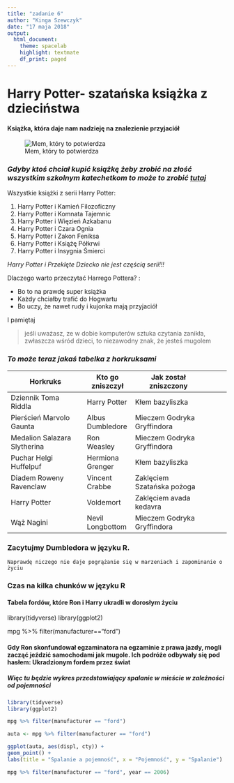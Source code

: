```yaml
---
title: "zadanie 6"
author: "Kinga Szewczyk"
date: "17 maja 2018"
output:
  html_document:
    theme: spacelab
    highlight: textmate
    df_print: paged
---
```


# **Harry Potter- szatańska książka z dzieciństwa**


#### Książka, która daje nam nadzieję na znalezienie przyjaciół

![Mem, który to potwierdza](harry.jpg)

### *Gdyby ktoś chciał kupić książkę żeby zrobić na złość wszystkim szkolnym katechetkom to może to zrobić [tutaj](https://merlin.pl/pakiet-harry-potter-tomy-1-7-jk-rowling/7321885/?gclid=Cj0KCQjw0PTXBRCGARIsAKNYfG1S2xcON1cMzCm-kuSq8ucbEB0xAKTS4ROP2ixeysokDUifZy7SUQMaAsXjEALw_wcB&gclsrc=aw.ds)*

Wszystkie książki z serii Harry Potter:

1. Harry Potter i Kamień Filozoficzny
2. Harry Potter i Komnata Tajemnic
3. Harry Potter i Więzień Azkabanu
4. Harry Potter i Czara Ognia
4. Harry Potter i Zakon Feniksa
5. Harry Potter i Książę Półkrwi
7. Harry Potter i Insygnia Śmierci

*Harry Potter i Przeklęte Dziecko nie jest częścią serii!!!*

Dlaczego warto przeczytać Harrego Pottera? :

- Bo to na prawdę super książka
- Każdy chciałby trafić do Hogwartu
- Bo uczy, że nawet rudy i kujonka mają przyjaciół

I pamiętaj 

> jeśli uważasz, ze w dobie komputerów sztuka czytania zanikła, zwłaszcza wśród dzieci, to niezawodny znak, że jesteś mugolem

### *To może teraz jakaś tabelka z horkruksami*

| Horkruks                     | Kto go zniszczył | Jak został zniszczony       |   |   |   |
|------------------------------|------------------|-----------------------------|---|---|---|
| Dziennik Toma Riddla         | Harry Potter     | Kłem bazyliszka             |   |   |   |
| Pierścień Marvolo Gaunta     | Albus Dumbledore | Mieczem Godryka Gryffindora |   |   |   |
| Medalion Salazara Slytherina | Ron Weasley      | Mieczem Godryka Gryffindora |   |   |   |
| Puchar Helgi Huffelpuf       | Hermiona Grenger | Kłem bazyliszka             |   |   |   |
| Diadem Roweny Ravenclaw      | Vincent Crabbe   | Zaklęciem Szatańska pożoga  |   |   |   |
| Harry Potter                 | Voldemort        | Zaklęciem avada kedavra     |   |   |   |
| Wąż Nagini                   | Nevil Longbottom | Mieczem Godryka Gryffindora |   |   |   |

### Zacytujmy Dumbledora w języku R. 

`Naprawdę niczego nie daje pogrążanie się w marzeniach i zapominanie o życiu`


### Czas na kilka chunków w języku R

#### Tabela fordów, które Ron i Harry ukradli w dorosłym życiu

library(tidyverse)
library(ggplot2)

mpg %>% filter(manufacturer=="ford")


#### Gdy Ron skonfundował egzaminatora na egzaminie z prawa jazdy, mogli zacząć jeździć samochodami jak mugole. Ich podróże odbywały się pod hasłem: Ukradzionym fordem przez świat

##### Więc tu będzie wykres przedstawiający spalanie w mieście w zależności od pojemności 

```r
library(tidyverse)
library(ggplot2)
```

```r
mpg %>% filter(manufacturer == "ford")
```

```r
auta <- mpg %>% filter(manufacturer == "ford")

ggplot(auta, aes(displ, cty)) + 
geom_point() +
labs(title = "Spalanie a pojemność", x = "Pojemność", y = "Spalanie")
```

```r
mpg %>% filter(manufacturer == "ford", year == 2006)
```

